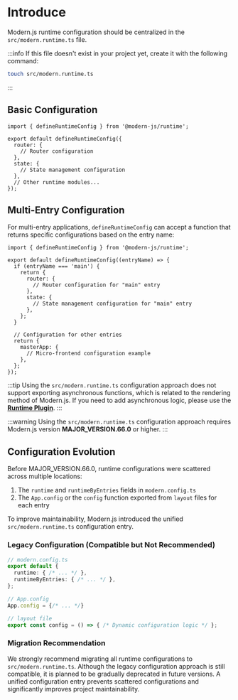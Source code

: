 # Introduce

Modern.js runtime configuration should be centralized in the `src/modern.runtime.ts` file.

:::info
If this file doesn't exist in your project yet, create it with the following command:

```bash
touch src/modern.runtime.ts
```
:::

## Basic Configuration

```tsx
import { defineRuntimeConfig } from '@modern-js/runtime';

export default defineRuntimeConfig({
  router: {
    // Router configuration
  },
  state: {
    // State management configuration
  },
  // Other runtime modules...
});
```

## Multi-Entry Configuration

For multi-entry applications, `defineRuntimeConfig` can accept a function that returns specific configurations based on the entry name:

```tsx
import { defineRuntimeConfig } from '@modern-js/runtime';

export default defineRuntimeConfig((entryName) => {
  if (entryName === 'main') {
    return {
      router: {
        // Router configuration for "main" entry
      },
      state: {
        // State management configuration for "main" entry
      },
    };
  }

  // Configuration for other entries
  return {
    masterApp: {
      // Micro-frontend configuration example
    },
  };
});
```
:::tip
Using the `src/modern.runtime.ts` configuration approach does not support exporting asynchronous functions, which is related to the rendering method of Modern.js. If you need to add asynchronous logic, please use the **[Runtime Plugin](/plugin/introduction.html#runtime-plugin)**.
:::

:::warning
Using the `src/modern.runtime.ts` configuration approach requires Modern.js version **MAJOR_VERSION.66.0** or higher.
:::


<RuntimeCliConfig />

## Configuration Evolution

Before MAJOR_VERSION.66.0, runtime configurations were scattered across multiple locations:

1. The `runtime` and `runtimeByEntries` fields in `modern.config.ts`
2. The `App.config` or the `config` function exported from `layout` files for each entry

To improve maintainability, Modern.js introduced the unified `src/modern.runtime.ts` configuration entry.

### Legacy Configuration (Compatible but Not Recommended)

```ts
// modern.config.ts
export default {
  runtime: { /* ... */ },
  runtimeByEntries: { /* ... */ },
};

// App.config
App.config = {/* ... */}

// layout file
export const config = () => { /* Dynamic configuration logic */ };
```

### Migration Recommendation

We strongly recommend migrating all runtime configurations to `src/modern.runtime.ts`. Although the legacy configuration approach is still compatible, it is planned to be gradually deprecated in future versions. A unified configuration entry prevents scattered configurations and significantly improves project maintainability.
